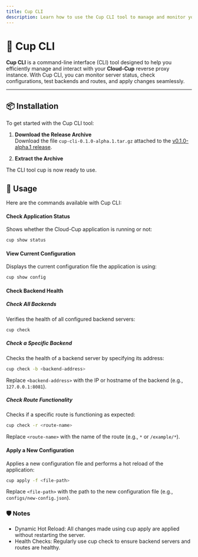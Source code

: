 ```yaml
---
title: Cup CLI
description: Learn how to use the Cup CLI tool to manage and monitor your Cloud-Cup reverse proxy server.
---
```


# 🧰 Cup CLI

**Cup CLI** is a command-line interface (CLI) tool designed to help you efficiently manage and interact with your **Cloud-Cup** reverse proxy instance. With Cup CLI, you can monitor server status, check configurations, test backends and routes, and apply changes seamlessly.

---

## 📦 Installation  

To get started with the Cup CLI tool:  

1. **Download the Release Archive**  
   Download the file `cup-cli-0.1.0-alpha.1.tar.gz` attached to the [v0.1.0-alpha.1 release](https://github.com/cloud-cup/cup-cli/releases/tag/v0.1.0-alpha.1).  

2. **Extract the Archive**  

The CLI tool cup is now ready to use.

## 🚀 Usage

Here are the commands available with Cup CLI:

#### Check Application Status

Shows whether the Cloud-Cup application is running or not:
```bash
cup show status
```
#### View Current Configuration

Displays the current configuration file the application is using:
```bash
cup show config
```
#### Check Backend Health

##### Check All Backends

Verifies the health of all configured backend servers:
```bash
cup check
```
##### Check a Specific Backend

Checks the health of a backend server by specifying its address:
```bash
cup check -b <backend-address>
```
Replace `<backend-address>` with the IP or hostname of the backend (e.g., `127.0.0.1:8081`).

##### Check Route Functionality 

Checks if a specific route is functioning as expected:
```bash
cup check -r <route-name>
```
Replace `<route-name>` with the name of the route (e.g., `*` or `/example/*`).

#### Apply a New Configuration 

Applies a new configuration file and performs a hot reload of the application:
```bash
cup apply -f <file-path>
```
Replace `<file-path>` with the path to the new configuration file (e.g., `configs/new-config.json`).

### 🛡️ Notes
  - Dynamic Hot Reload: All changes made using cup apply are applied without restarting the server.
  - Health Checks: Regularly use cup check to ensure backend servers and routes are healthy. 
